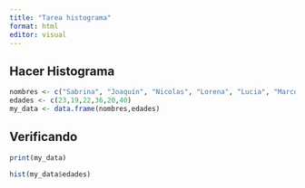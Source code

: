 ```yaml
---
title: "Tarea histograma"
format: html
editor: visual
---
```


## Hacer Histograma

```r
nombres <- c("Sabrina", "Joaquín", "Nicolas", "Lorena", "Lucia", "Marco") 
edades <- c(23,19,22,36,20,40) 
my_data <- data.frame(nombres,edades)
```

## Verificando

```r
print(my_data)
```

```r
hist(my_data$edades)
```
